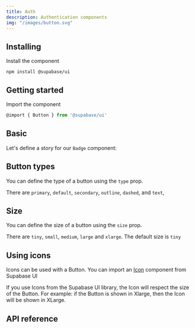 ```yaml
---
title: Auth
description: Authentication components
img: "/images/button.svg"
---
```


## Installing

Install the component

```cli
npm install @supabase/ui
```

## Getting started

Import the component

```js
@import { Button } from '@supabase/ui'
```

## Basic

<CodeSample sample="AuthBasic" v="0" />

<!--- This is your Story template function, shown here in React -->

Let's define a story for our `Badge` component:

## Button types

<!--- This is your Story template function, shown here in React -->

You can define the type of a button using the `type` prop.

There are `primary`, `default`, `secondary`, `outline`, `dashed`, and `text`,

## Size

<!--- This is your Story template function, shown here in React -->

You can define the size of a button using the `size` prop.

There are `tiny`, `small`, `medium`, `large` and `xlarge`. The default size is `tiny`

## Using icons

<!--- This is your Story template function, shown here in React -->

Icons can be used with a Button.
You can import an [Icon]("https://ui") component from Supabase UI

If you use Icons from the Supabase UI library, the Icon will respect the size of the Button. For example: if the Button is shown in Xlarge, then the Icon will be shown in XLarge.

## API reference
